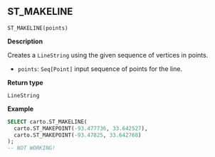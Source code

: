 ## ST_MAKELINE

```sql:signature
ST_MAKELINE(points)
```

**Description**

Creates a `LineString` using the given sequence of vertices in points.

* `points`: `Seq[Point]` input sequence of points for the line.

**Return type**

`LineString`

**Example**

```sql
SELECT carto.ST_MAKELINE(
  carto.ST_MAKEPOINT(-93.477736, 33.642527),
  carto.ST_MAKEPOINT(-93.47825, 33.642768)
);
-- NOT WORKING!
```
